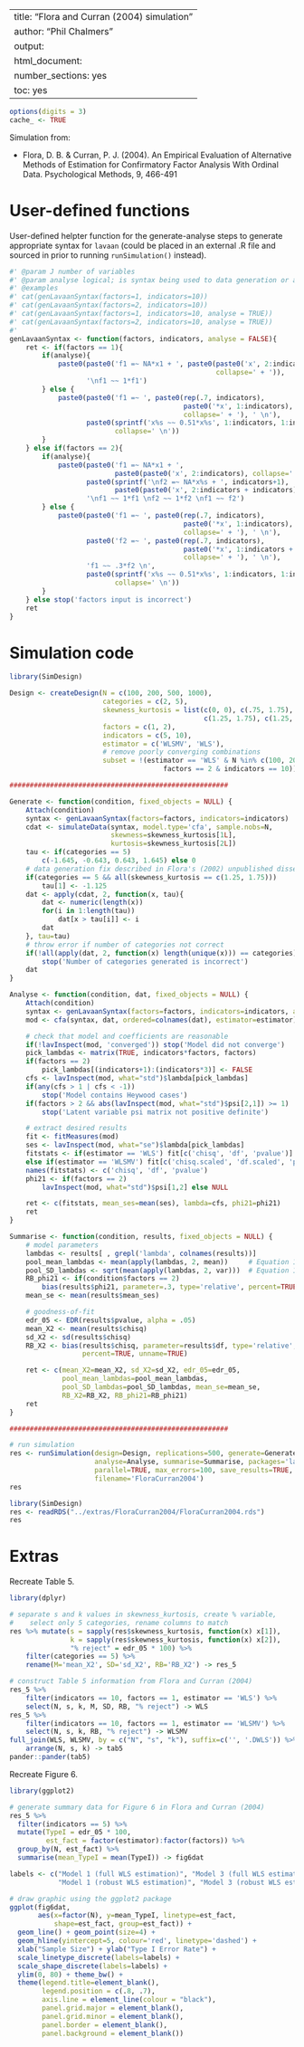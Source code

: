 %\VignetteIndexEntry{SimDesign}
%\VignetteEngine{knitr::knitr}
---
title: "Flora and Curran (2004) simulation"
author: "Phil Chalmers"
output:
  html_document:
    number_sections: yes
    toc: yes
---

```r
options(digits = 3)
cache_ <- TRUE
```

Simulation from:

- Flora, D. B. & Curran, P. J. (2004). An Empirical Evaluation of Alternative Methods of Estimation for Confirmatory Factor Analysis With Ordinal Data. Psychological Methods, 9, 466-491

# User-defined functions

User-defined helpter function for the generate-analyse steps to generate appropriate syntax for `lavaan` (could be placed in an external .R file and sourced in prior to running `runSimulation()` instead).

```r
#' @param J number of variables
#' @param analyse logical; is syntax being used to data generation or analysis?
#' @examples
#' cat(genLavaanSyntax(factors=1, indicators=10))
#' cat(genLavaanSyntax(factors=2, indicators=10))
#' cat(genLavaanSyntax(factors=1, indicators=10, analyse = TRUE))
#' cat(genLavaanSyntax(factors=2, indicators=10, analyse = TRUE))
#'
genLavaanSyntax <- function(factors, indicators, analyse = FALSE){
    ret <- if(factors == 1){
        if(analyse){
            paste0(paste0('f1 =~ NA*x1 + ', paste0(paste0('x', 2:indicators),
                                                   collapse=' + ')),
                   '\nf1 ~~ 1*f1')
        } else {
            paste0(paste0('f1 =~ ', paste0(rep(.7, indicators), 
                                           paste0('*x', 1:indicators),
                                           collapse=' + '), ' \n'),
                   paste0(sprintf('x%s ~~ 0.51*x%s', 1:indicators, 1:indicators), 
                          collapse=' \n'))
        }
    } else if(factors == 2){
        if(analyse){
            paste0(paste0('f1 =~ NA*x1 + ',
                          paste0(paste0('x', 2:indicators), collapse=' + ')),
                   paste0(sprintf('\nf2 =~ NA*x%s + ', indicators+1),
                          paste0(paste0('x', 2:indicators + indicators), collapse=' + ')),
                   '\nf1 ~~ 1*f1 \nf2 ~~ 1*f2 \nf1 ~~ f2')
        } else {
            paste0(paste0('f1 =~ ', paste0(rep(.7, indicators), 
                                           paste0('*x', 1:indicators),
                                           collapse=' + '), ' \n'),
                   paste0('f2 =~ ', paste0(rep(.7, indicators), 
                                           paste0('*x', 1:indicators + indicators),
                                           collapse=' + '), ' \n'),
                   'f1 ~~ .3*f2 \n',
                   paste0(sprintf('x%s ~~ 0.51*x%s', 1:indicators, 1:indicators), 
                          collapse=' \n'))
        }
    } else stop('factors input is incorrect')
    ret
}
```

# Simulation code

```r
library(SimDesign)

Design <- createDesign(N = c(100, 200, 500, 1000),
                       categories = c(2, 5),
                       skewness_kurtosis = list(c(0, 0), c(.75, 1.75), c(.75, 3.75),
                                                c(1.25, 1.75), c(1.25, 3.75)),
                       factors = c(1, 2),
                       indicators = c(5, 10),
                       estimator = c('WLSMV', 'WLS'),
                       # remove poorly converging combinations 
                       subset = !(estimator == 'WLS' & N %in% c(100, 200) &
                                      factors == 2 & indicators == 10))

######################################################

Generate <- function(condition, fixed_objects = NULL) {
    Attach(condition)
    syntax <- genLavaanSyntax(factors=factors, indicators=indicators)
    cdat <- simulateData(syntax, model.type='cfa', sample.nobs=N,
                         skewness=skewness_kurtosis[1L],
                         kurtosis=skewness_kurtosis[2L])
    tau <- if(categories == 5)
        c(-1.645, -0.643, 0.643, 1.645) else 0
    # data generation fix described in Flora's (2002) unpublished dissertation
    if(categories == 5 && all(skewness_kurtosis == c(1.25, 1.75)))
        tau[1] <- -1.125
    dat <- apply(cdat, 2, function(x, tau){
        dat <- numeric(length(x))
        for(i in 1:length(tau))
            dat[x > tau[i]] <- i
        dat
    }, tau=tau)
    # throw error if number of categories not correct
    if(!all(apply(dat, 2, function(x) length(unique(x))) == categories))
        stop('Number of categories generated is incorrect')
    dat
}

Analyse <- function(condition, dat, fixed_objects = NULL) {
    Attach(condition)
    syntax <- genLavaanSyntax(factors=factors, indicators=indicators, analyse=TRUE)
    mod <- cfa(syntax, dat, ordered=colnames(dat), estimator=estimator)

    # check that model and coefficients are reasonable
    if(!lavInspect(mod, 'converged')) stop('Model did not converge')
    pick_lambdas <- matrix(TRUE, indicators*factors, factors)
    if(factors == 2)
        pick_lambdas[(indicators+1):(indicators*3)] <- FALSE
    cfs <- lavInspect(mod, what="std")$lambda[pick_lambdas]
    if(any(cfs > 1 | cfs < -1))
        stop('Model contains Heywood cases')
    if(factors > 2 && abs(lavInspect(mod, what="std")$psi[2,1]) >= 1)
        stop('Latent variable psi matrix not positive definite')

    # extract desired results
    fit <- fitMeasures(mod)
    ses <- lavInspect(mod, what="se")$lambda[pick_lambdas]
    fitstats <- if(estimator == 'WLS') fit[c('chisq', 'df', 'pvalue')]
    else if(estimator == 'WLSMV') fit[c('chisq.scaled', 'df.scaled', 'pvalue.scaled')]
    names(fitstats) <- c('chisq', 'df', 'pvalue')
    phi21 <- if(factors == 2)
        lavInspect(mod, what="std")$psi[1,2] else NULL

    ret <- c(fitstats, mean_ses=mean(ses), lambda=cfs, phi21=phi21)
    ret
}

Summarise <- function(condition, results, fixed_objects = NULL) {
    # model parameters
    lambdas <- results[ , grepl('lambda', colnames(results))]
    pool_mean_lambdas <- mean(apply(lambdas, 2, mean))     # Equation 10
    pool_SD_lambdas <- sqrt(mean(apply(lambdas, 2, var)))  # Equation 11
    RB_phi21 <- if(condition$factors == 2)
        bias(results$phi21, parameter=.3, type='relative', percent=TRUE) else NULL
    mean_se <- mean(results$mean_ses)

    # goodness-of-fit
    edr_05 <- EDR(results$pvalue, alpha = .05)
    mean_X2 <- mean(results$chisq)
    sd_X2 <- sd(results$chisq)
    RB_X2 <- bias(results$chisq, parameter=results$df, type='relative',
                  percent=TRUE, unname=TRUE)

    ret <- c(mean_X2=mean_X2, sd_X2=sd_X2, edr_05=edr_05,
             pool_mean_lambdas=pool_mean_lambdas,
             pool_SD_lambdas=pool_SD_lambdas, mean_se=mean_se,
             RB_X2=RB_X2, RB_phi21=RB_phi21)
    ret
}

######################################################

# run simulation
res <- runSimulation(design=Design, replications=500, generate=Generate,
                     analyse=Analyse, summarise=Summarise, packages='lavaan', 
                     parallel=TRUE, max_errors=100, save_results=TRUE,
                     filename='FloraCurran2004')
res
```

```r
library(SimDesign)
res <- readRDS("../extras/FloraCurran2004/FloraCurran2004.rds")
res
```

# Extras

Recreate Table 5. 

```r
library(dplyr)

# separate s and k values in skewness_kurtosis, create % variable, 
#    select only 5 categories, rename columns to match
res %>% mutate(s = sapply(res$skewness_kurtosis, function(x) x[1]),
               k = sapply(res$skewness_kurtosis, function(x) x[2]),
               "% reject" = edr_05 * 100) %>% 
    filter(categories == 5) %>% 
    rename(M='mean_X2', SD='sd_X2', RB='RB_X2') -> res_5

# construct Table 5 information from Flora and Curran (2004)
res_5 %>%
    filter(indicators == 10, factors == 1, estimator == 'WLS') %>%  
    select(N, s, k, M, SD, RB, "% reject") -> WLS
res_5 %>% 
    filter(indicators == 10, factors == 1, estimator == 'WLSMV') %>%  
    select(N, s, k, RB, "% reject") -> WLSMV
full_join(WLS, WLSMV, by = c("N", "s", "k"), suffix=c('', '.DWLS')) %>% 
    arrange(N, s, k) -> tab5
pander::pander(tab5)
```

Recreate Figure 6. 

```r
library(ggplot2)

# generate summary data for Figure 6 in Flora and Curran (2004)
res_5 %>%
  filter(indicators == 5) %>%
  mutate(TypeI = edr_05 * 100,
         est_fact = factor(estimator):factor(factors)) %>%
  group_by(N, est_fact) %>%
  summarise(mean_TypeI = mean(TypeI)) -> fig6dat

labels <- c("Model 1 (full WLS estimation)", "Model 3 (full WLS estimation)",
            "Model 1 (robust WLS estimation)", "Model 3 (robust WLS estimation)")

# draw graphic using the ggplot2 package
ggplot(fig6dat,
       aes(x=factor(N), y=mean_TypeI, linetype=est_fact,
           shape=est_fact, group=est_fact)) +
  geom_line() + geom_point(size=4) +
  geom_hline(yintercept=5, colour='red', linetype='dashed') +
  xlab("Sample Size") + ylab("Type I Error Rate") +
  scale_linetype_discrete(labels=labels) +
  scale_shape_discrete(labels=labels) +
  ylim(0, 80) + theme_bw() +
  theme(legend.title=element_blank(),
        legend.position = c(.8, .7),
        axis.line = element_line(colour = "black"),
        panel.grid.major = element_blank(),
        panel.grid.minor = element_blank(),
        panel.border = element_blank(),
        panel.background = element_blank())
```





